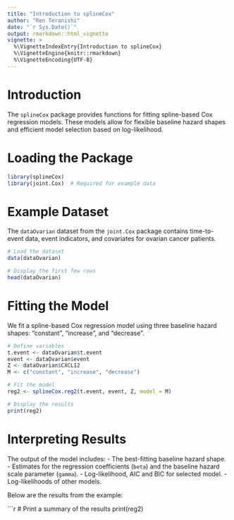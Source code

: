 ```yaml
---
title: "Introduction to splineCox"
author: "Ren Teranishi"
date: "`r Sys.Date()`"
output: rmarkdown::html_vignette
vignette: >
  %\VignetteIndexEntry{Introduction to splineCox}
  %\VignetteEngine{knitr::rmarkdown}
  %\VignetteEncoding{UTF-8}
---
```


# Introduction

The `splineCox` package provides functions for fitting spline-based Cox regression models.
These models allow for flexible baseline hazard shapes and efficient model selection
based on log-likelihood.

# Loading the Package

```r
library(splineCox)
library(joint.Cox)  # Required for example data
```

# Example Dataset

The `dataOvarian` dataset from the `joint.Cox` package contains time-to-event data, event indicators, and covariates for ovarian cancer patients.

```r
# Load the dataset
data(dataOvarian)

# Display the first few rows
head(dataOvarian)
```

# Fitting the Model

We fit a spline-based Cox regression model using three baseline hazard shapes: "constant", "increase", and "decrease".

```r
# Define variables
t.event <- dataOvarian$t.event
event <- dataOvarian$event
Z <- dataOvarian$CXCL12
M <- c("constant", "increase", "decrease")

# Fit the model
reg2 <- splineCox.reg2(t.event, event, Z, model = M)

# Display the results
print(reg2)
```

# Interpreting Results

The output of the model includes:
- The best-fitting baseline hazard shape.
- Estimates for the regression coefficients (`beta`) and the baseline hazard scale parameter (`gamma`).
- Log-likelihood, AIC and BIC for selected model.
- Log-likelihoods of other models.

Below are the results from the example:

```r
# Print a summary of the results
print(reg2)
